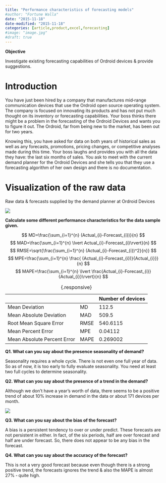 ```yaml
---
title: "Performance characteristics of forecasting models"
#author: "Fortune Walla"
date: "2015-11-18"
date-modified: "2015-11-18"
categories: [article,product,excel,forecasting]
#image: "image.jpg"
#draft: true
---
```

**Objective**

Investigate existing forecasting capabilities of Ordroid devices & provide suggestions.

# Introduction 

You have just been hired by a company that manufactures mid‐range communication devices that use the Ordroid open source operating system. The company is focused on innovating its products and has not put much thought on its inventory or forecasting capabilities. Your boss thinks there might be a problem in the forecasting of the Ordroid Devices and wants you to figure it out. The Ordroid, far from being new to the market, has been out for two years.

Knowing this, you have asked for data on both years of historical sales as well as any forecasts, promotions, pricing changes, or competitive analyses made during this time. Your boss laughs and provides you with all the data they have: the last six months of sales. You ask to meet with the current demand planner for the Ordroid Devices and she tells you that they use a forecasting algorithm of her own design and there is no documentation.

# Visualization of the raw data 

Raw data & forecasts supplied by the demand planner at Ordroid Devices

![](fig1.jpg)

**Calculate some different performance characteristics for the data sample given.**

$$
MD=\frac{\sum_{i=1}^{n} (Actual_{i}-Forecast_{i})}{n}
$$
$$
MAD=\frac{\sum_{i=1}^{n} \lvert Actual_{i}-Forecast_{i}\rvert}{n}
$$
$$
RMSE=\sqrt{\frac{\sum_{i=1}^{n} (Actual_{i}-Forecast_{i})^2}{n}}
$$
$$
MPE=\frac{\sum_{i=1}^{n} \frac{ (Actual_{i}-Forecast_{i})}{Actual_{i}}}{n}
$$
$$
MAPE=\frac{\sum_{i=1}^{n} \lvert \frac{Actual_{i}-Forecast_{i}}{Actual_{i}}\rvert}{n}
$$


|                             |      | Number of devices |
|-----------------------------|------|-------------------|
| Mean Deviation              | MD   | 112.5             |
| Mean Absolute Deviation     | MAD  | 509.5             |
| Root Mean Square Error      | RMSE | 540.6115          |
| Mean Percent Error          | MPE  | 0.04112           |
| Mean Absolute Percent Error | MAPE | 0.269002          |

: {.responsive}

**Q1. What can you say about the presence seasonality of demand?**

Seasonality requires a whole cycle. There is not even one full year of data. So as of now, it is too early to fully evaluate seasonality. You need at least two full cycles to determine seasonality.

**Q2. What can you say about the presence of a trend in the demand?**

Although we don’t have a year’s worth of data, there seems to be a positive trend of about 10% increase in demand in the data or about 171 devices per month.

![](fig2.jpg)

**Q3. What can you say about the bias of the forecast?**

A bias is a persistent tendency to over or under predict. These forecasts are not persistent in either. In fact, of the six periods, half are over forecast and half are under forecast. So, there does not appear to be any bias in the forecast.

**Q4. What can you say about the accuracy of the forecast?**

This is not a very good forecast because even though there is a strong positive trend, the forecasts ignores the trend & also the MAPE is almost 27% ‐ quite high.
